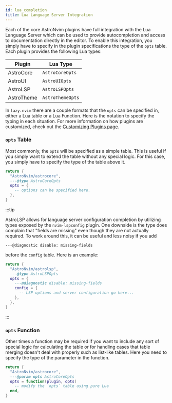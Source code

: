 ```yaml
---
id: lua_completion
title: Lua Language Server Integration
---
```


Each of the core AstroNvim plugins have full integration with the Lua Language Server which can be used to provide autocompletion and access to documentation directly in the editor. To enable this integration, you simply have to specify in the plugin specifications the type of the `opts` table. Each plugin provides the following Lua types:

| Plugin     | Lua Type         |
| ---------- | ---------------- |
| AstroCore  | `AstroCoreOpts`  |
| AstroUI    | `AstroUIOpts`    |
| AstroLSP   | `AstroLSPOpts`   |
| AstroTheme | `AstroThemeOpts` |

In `lazy.nvim` there are a couple formats that the `opts` can be specified in, either a Lua table or a Lua Function. Here is the notation to specify the typing in each situation. For more information on how plugins are customized, check out the [Customizing Plugins page](/v4/configuration/customizing_plugins).

### `opts` Table

Most commonly, the `opts` will be specified as a simple table. This is useful if you simply want to extend the table without any special logic. For this case, you simply have to specify the type of the table above it.

```lua title="lua/plugins/astrocore.lua" {3}
return {
  "AstroNvim/astrocore",
  ---@type AstroCoreOpts
  opts = {
    -- options can be specified here.
  },
}
```

:::tip

AstroLSP allows for language server configuration completion by utilizing types exposed by the `nvim-lspconfig` plugin. One downside is the type does complain that "fields are missing" even though they are not actually required. To work around this, it can be useful and less noisy if you add

```
---@diagnostic disable: missing-fields
```

before the `config` table. Here is an example:

```lua title="lua/plugins/astrolsp.lua" {5}
return {
  "AstroNvim/astrolsp",
  ---@type AstroLSPOpts
  opts = {
    ---@diagnostic disable: missing-fields
    config = {
      -- LSP options and server configuration go here...
    },
  },
}
```

:::

### `opts` Function

Other times a function may be required if you want to include any sort of special logic for calculating the table or for handling cases that table merging doesn't deal with properly such as list-like tables. Here you need to specify the type of the parameter in the function.

```lua title="lua/plugins/astrocore.lua" {3}
return {
  "AstroNvim/astrocore",
  ---@param opts AstroCoreOpts
  opts = function(plugin, opts)
    -- modify the `opts` table using pure Lua
  end,
}
```
